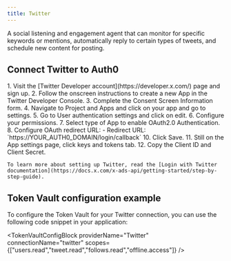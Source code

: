 ```yaml
---
title: Twitter
---
```




A social listening and engagement agent that can monitor for specific keywords or mentions, automatically reply to certain types of tweets, and schedule new content for posting.

## Connect Twitter to Auth0

<Steps>
  <Step title="Twitter setup">
    1. Visit the [Twitter Developer account](https://developer.x.com/) page and sign up.
    2. Follow the onscreen instructions to create a new App in the Twitter Developer Console.
    3. Complete the Consent Screen Information form.
    4. Navigate to Project and Apps and click on your app and go to settings.
    5. Go to User authentication settings and click on edit.
    6. Configure your permissions.
    7. Select type of App to enable OAuth2.0 Authentication.
    8. Configure OAuth redirect URL:
       - Redirect URL: `https://YOUR_AUTH0_DOMAIN/login/callback`
       <FindDomainInfoBlock />
    10. Click Save.
    11. Still on the App settings page, click keys and tokens tab.
    12. Copy the Client ID and Client Secret.

    To learn more about setting up Twitter, read the [Login with Twitter documentation](https://docs.x.com/x-ads-api/getting-started/step-by-step-guide).
  </Step>
  <Step title="Auth0 setup">
    <Auth0SetupBlock providerName="Twitter" scopesName="Attributes" allowFreeFormScopes={true} />
  </Step>
</Steps>

<IntegrationInfoBlock providerName="Twitter" />

## Token Vault configuration example

To configure the Token Vault for your Twitter connection, you can use the following code snippet in your application:

<TokenVaultConfigBlock 
  providerName="Twitter"
  connectionName="twitter"
  scopes={["users.read","tweet.read","follows.read","offline.access"]}
/>

<NextStepsBlock />
